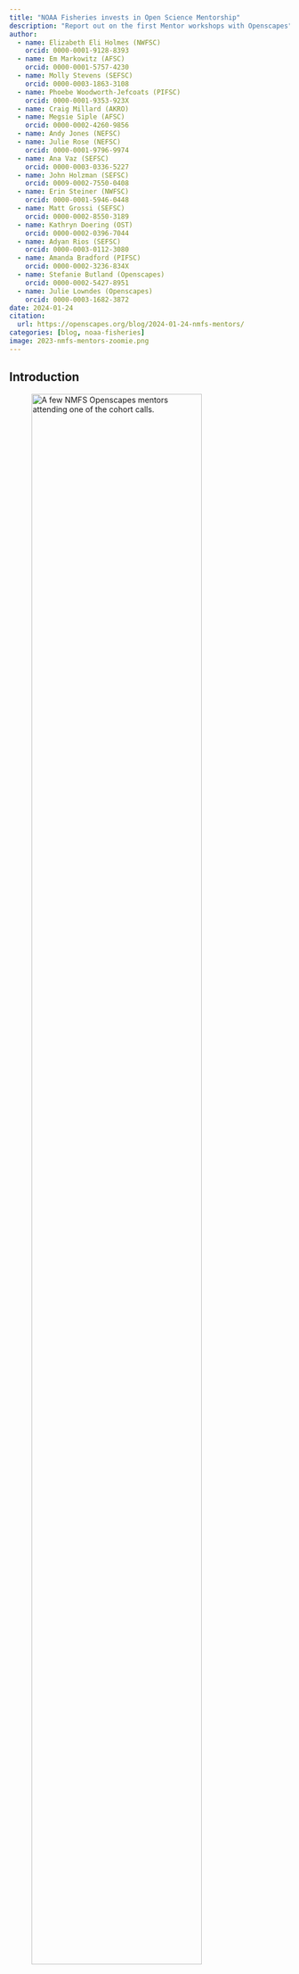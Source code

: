```yaml
---
title: "NOAA Fisheries invests in Open Science Mentorship"
description: "Report out on the first Mentor workshops with Openscapes"
author: 
  - name: Elizabeth Eli Holmes (NWFSC)
    orcid: 0000-0001-9128-8393
  - name: Em Markowitz (AFSC)
    orcid: 0000-0001-5757-4230
  - name: Molly Stevens (SEFSC)
    orcid: 0000-0003-1863-3108
  - name: Phoebe Woodworth-Jefcoats (PIFSC)
    orcid: 0000-0001-9353-923X
  - name: Craig Millard (AKRO)
  - name: Megsie Siple (AFSC)
    orcid: 0000-0002-4260-9856
  - name: Andy Jones (NEFSC)
  - name: Julie Rose (NEFSC)
    orcid: 0000-0001-9796-9974
  - name: Ana Vaz (SEFSC)
    orcid: 0000-0003-0336-5227
  - name: John Holzman (SEFSC)
    orcid: 0009-0002-7550-0408
  - name: Erin Steiner (NWFSC)
    orcid: 0000-0001-5946-0448
  - name: Matt Grossi (SEFSC)
    orcid: 0000-0002-8550-3189
  - name: Kathryn Doering (OST)
    orcid: 0000-0002-0396-7044
  - name: Adyan Rios (SEFSC)
    orcid: 0000-0003-0112-3080
  - name: Amanda Bradford (PIFSC)
    orcid: 0000-0002-3236-834X
  - name: Stefanie Butland (Openscapes)
    orcid: 0000-0002-5427-8951
  - name: Julie Lowndes (Openscapes)
    orcid: 0000-0003-1682-3872
date: 2024-01-24
citation: 
  url: https://openscapes.org/blog/2024-01-24-nmfs-mentors/
categories: [blog, noaa-fisheries]
image: 2023-nmfs-mentors-zoomie.png
---
```


## Introduction

::: {.center-text}
![A few NMFS Openscapes mentors attending one of the cohort calls.](2023-nmfs-mentors-zoomie.png){width="85%" fig-alt="zoom selfie with 3 x 6 grid of women and men smiling and waving. One woman has a dog on her lap"}
:::


Open science is a vital cultural currency of science collaboration at NOAA Fisheries. Following a [nationwide surge in open science training](https://openscapes.org/blog/2023-01-24-noaa-nmfs-fall/) across the agency and the [field of ocean science](https://www.annualreviews.org/doi/full/10.1146/annurev-marine-041723-094741), NOAA Fisheries staff are taking the opportunity to bring more of their peers into the fold. In fall 2023, the NOAA Fisheries Openscapes Mentors Community, composed of 43 federal employees and affiliate staff, developed open science and open data mentorship skills. Members from all six regional science centers (Northeast (NEFSC), Alaska (AFSC), Pacific Islands (PIFSC), Southeast (SEFSC), Southwest (SWFSC), Northwest (NWFSC)), several regional offices (West Coast (WCR), Pacific Islands (PIRO), Alaska (AKRO)), and the Office of Science and Technology (OST) participated. This community serves the [NOAA Fisheries Openscapes program](https://nmfs-openscapes.github.io/), which allows for skill development at multiple levels and emphasizes the importance of collaboration, peer-to-peer learning, psychological safety, leadership skills, data management, data science workflow modernization, and modern project management approaches. As part of the NOAA Fisheries Data Strategy, this program is supported through the \"[Fully Enable Open Science](https://www.fisheries.noaa.gov/science-data/open-science-noaa-fisheries)\" initiative in the NOAA Fisheries Modernization Strategy. 


::: {.blockquote-blue}
> *"I want to share the value of collaboration between Science and Regional offices -- particularly addressing data sets provided to centers to improve the goals of open science and reproducibility of results. Also want to thank Alaska Fisheries Science Center (AFSC) for introducing me to some of the people behind the data interfaces. A component of our work could follow the path to GitHub Enterprise and the Science Center's lead."* **---[Craig Millard](https://www.fisheries.noaa.gov/contact/craig-millard), IT Specialist at the Alaska Regional Office; Juneau, AK**
:::


The [Openscapes Mentors framework](https://openscapes.org/initiatives#mentors-framework) is a community-of-practice initiative focused on building and maintaining data-science workflows. At its core, [Openscapes](http://openscapes.org/) supports a highly organized and systematic approach to skillbuilding, and workflow modernization, and community around open, reproducible, and inclusive science ([Lowndes et al. 2019](https://www.nature.com/articles/d41586-019-03335-4), [Robinson & Lowndes 2022](https://eartharxiv.org/repository/view/4560/), [Fredston & Lowndes 2024](https://www.annualreviews.org/doi/full/10.1146/annurev-marine-041723-094741)). The NOAA Fisheries Openscapes Mentors program was co-designed with NOAA Fisheries staff and is modeled from the [NASA Openscapes](https://nasa-openscapes.github.io/) Mentors Framework. As such, sessions and skill building were designed to be directly aligned with participants\' work responsibilities. The three objectives for the NOAA Fisheries Mentors program were to: 

-   develop a NOAA Fisheries mentor community; 

-   empower NOAA Fisheries researchers with modern Open Science skills; and 

-   amplify NOAA Fisheries research and leadership in global Climate and Open Science movements. 


The NOAA Fisheries Openscapes Mentors Community met from October-December 2023 in 1.5 hour bi-weekly meetings to cowork on activities across all of NOAA Fisheries, identify the key barriers hindering data and workflow modernization by staff, and collaborate on solutions to common problems that will save time across the agency. In spring 2024, these mentors will support three cohorts, each with 40 other staff from across NOAA Fisheries through the [Openscapes Champions program](https://openscapes.org/initiatives#champions-program). Local mentor teams will be critical in helping each science center and regional office achieve data modernization goals by ensuring that local needs are prioritized and local barriers to data and workflow modernization are addressed. Many of the participants in the mentor community had previously participated in Openscapes Champions Program cohorts in prior years and were able to use those experiences and perspectives in building their foundations as mentors. 


**Openscapes participation is just the beginning -- it aims to help start NOAA Fisheries staff down the path of open science**. The NOAA Fisheries Mentors Community reflects a large range of technical ability and training experience. Participants were united by their enthusiasm for the cause, strong communication and organization skills, and deep interest in data science teaching, mentoring, and leadership. This Mentors Community will grow rapidly in the next two years to include those who could not participate in 2023 and those new to the program. As the community grows in numbers, mentor interconnectedness will grow in parallel, fostering further trust, collegiality, and synergies among mentors, new and old.

::: {.center-text}
![Word cloud created during a cohort call that depicts topics and skills participants wanted to focus on as part of the NOAA Fisheries Openscapes Mentors program.](word-cloud.png){width="85%" fig-alt="word cloud of more than 50 topics and skills participants wanted to focus on as part of the NOAA Fisheries Openscapes Mentors program, including data, github, collaborative, reproducible."}
:::

## Growing a mentors community

We started as a grass-roots mentors community in 2021, and together have coordinated and co-led 10 Openscapes Champions cohorts (like those held at [AFSC](https://www.fisheries.noaa.gov/alaska/science-data/alaska-fisheries-science-center-openscapes-cohorts), and [across other NOAA Fisheries](https://openscapes.org/blog#category=noaa-fisheries)) to support over 400 staff with open data science skills, building connections across NOAA Fisheries from 2021 to 2022. These Openscapes Champions cohorts provided the foundation for participants to form collaborative working groups. For example, participants from the NWFSC, AFSC, and OST Openscapes Champions cohorts formed the NMFS GitHub Governance Team (GGT) in early 2023 in response to the recognition of the explosive growth and importance of [GitHub](https://digital.gov/resources/an-introduction-github/) for reproducible science and for documenting work involving data and code. The early GGT organizers recognized the importance of a new governance structure that involved both the end-user scientists and IT. The Openscapes Champions program was also the inspiration and motivation for the creation of the [NMFS R User Group](https://nmfs-opensci.github.io/NMFS-R-UG/), which now has over 200 members and runs both an active Google Space and monthly webinars. The NMFS R User Group also maintains a calendar of free R trainings from across the broader R community. Members from these cohorts also joined efforts to create [The NMFS Open Science Resource Book](https://nmfs-opensci.github.io/ResourceBook/), where they share documentation, resources, and guidance. This includes automated NOAA Fisheries report templates in Quarto and RMarkdown, 508 compliance best practices, and GitHub guidance and project management across examples from across the agency. 

In fall 2023, we grew as a community and focused on developing teaching, facilitation, and mentoring skills together. We learned coaching skills, which provided a new way to give and receive feedback. We participated in sessions dedicated to active listening, experiential learning, and designing for learners (protip: we are all learners)!

::: {.blockquote-blue}
> *"The skills we learned as Mentors can be applied to ongoing work and in the workplace without the need to do a training-specific project: in my experience, this aspect is unique to Openscapes. For example, I really valued the fresh perspective of coaching by asking open-ended constructive questions before (or instead of) giving feedback."* **---[Phoebe Woodworth-Jefcoats](https://www.fisheries.noaa.gov/contact/phoebe-woodworth-jefcoats), Research Oceanographer at the Pacific Islands Fisheries Science Center; Honolulu, HI**
:::

The importance and impact of establishing a Mentors community was evident in topic-based "[Seaside Chats](https://openscapes.org/blog/2019-03-10-seaside-chats/)". Seaside Chats are supportive and psychologically safe spaces. All attendees co-facilitate the meeting and foster open discussions around problems and barriers. Everyone is encouraged to actively contribute to shared notes and report-out documents, rather than leaving facilitation and note-taking responsibilities to one person. During our fall mentor training period, seaside chats worked as follows: one mentor would propose a topic that was important to them and add a seaside chat time to our shared calendar. Mentors from other centers or offices, who had never met before, would join the scheduled session. Despite the distance and barriers, participants easily recognized common challenges, asked questions, shared support solutions, and were able to generalize lessons learned for themselves and others. Between talking, adding to the shared notes, or offering +1's (meaning "I agree" or "me, too") in the meeting's chat, participants learned and practiced several different strategies for connecting with others. During Seaside Chats mentors connected around topics like data visualization, data storage, documentation, and hybrid work environments. But they also connected around difficult topics for which there are no easy solutions, like overcoming frustrating administrative or technical barriers or situations where staff in different regions or offices face very different access to tools essential for reproducible science and data. 


Despite their organic nature, the connections and discussion across centers and offices can quickly catalyze solutions. For example, through the Seaside Chats, one AKRO staff member was able to learn about and leverage AFSC's modern cloud tools including GitHub, Python, R, and storage buckets for large data sets. Seaside Chat members recognized new opportunities to consolidate the tools currently on-premise at the regional level to focus on providing more transparent and open access to specific data sets. This collaboration could lead to reduced support cost for tools that are presently maintained on-premise, such as custom virtual machines. Another direct outcome of the Seaside Chats during the fall mentor session was the development and implementation of the standard operating procedures (SOP) for GitHub Enterprise Cloud at the NWFSC. Discussions about barriers to open science adoption at NWFSC, identified that administrative roadblocks were creating a barrier to implementing a system that will be essential to successful open and reproducible science at the NWFSC. By discussing the issues with the mentor group, steps to move forward were identified and the SOP development was 'unstuck', began moving steadily forward, and was signed shortly after the fall session. 


::: {.center-text}
![Example of some of the NOAA Fisheries Openscapes Mentors Seaside Chat discussion themes and topics.](seaside-chat-themes.png){width="85%" fig-alt="a network diagram where 3 themes - Modernization of scientific workflows, IT support for reproducible workflows, disconnect between federal Open Data mandates and the tools we have - each link to 6 or 7 related topics"}
:::

## What's next: upskilling and tackling common needs

We will continue learning and supporting each other as a Mentors community, while we also support our colleagues in developing open data science skills. We will be leading three Champions Cohorts in spring 2024, as well as continuing progress on issues identified during our Seaside Chats. In 2023, NOAA Fisheries Mentors began connecting with Openscapes peers from other agencies and institutions, including NASA, EPA, Fred Hutch, and Pathways to Open Science. Together we developed [coaching skills that make us better open data science mentors](https://openscapes.org/blog/2023-05-17-mentor-coach/) and co-authored a preprint entitled [Shifting institutional culture to develop climate solutions with Open Science](https://eartharxiv.org/repository/view/5948/), now in peer-review. At the Earth Science Information Partners July 2023 meeting, NMFS Openscapes spearheaded a session dedicated to [Open Science and Open Data at NOAA Fisheries](https://2023julyesipmeeting.sched.com/event/1Nod1/noaa-fisheries-data-vision-open-data-and-open-science). NMFS and NASA Openscapers met in person at the ESIP meeting and later meet again in a larger virtual meeting to learn about the NASA experience with the Openscapes Mentors Framework and to learn from each other. In 2024, we will continue these connections with our Openscapes Mentors peers in other agencies and offices and expand our open science work together.
